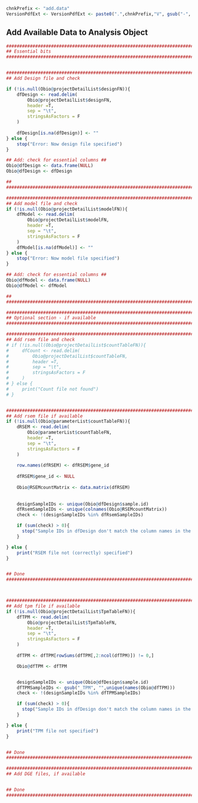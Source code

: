 <!-- Set PArameters Module -->
<!-- Set the chnkPrefix to make all chunks unique in the overall folder -->
```r
chnkPrefix <- "add.data"
VersionPdfExt <- VersionPdfExt <- paste0(".",chnkPrefix,"V", gsub("-", "", Sys.Date()), ".pdf")

```


## Add Available Data to Analysis Object

```r

###############################################################################
## Essential bits                                                            ##
###############################################################################


###############################################################################
## Add Design file and check                                                 ##

if (!is.null(Obio@projectDetailList$designFN)){
    dfDesign <- read.delim(
        Obio@projectDetailList$designFN, 
        header =T, 
        sep = "\t",
        stringsAsFactors = F
    )
    
    dfDesign[is.na(dfDesign)] <- ""
} else {
    stop("Error: Now design file specified")
}

## Add: check for essential columns ##
Obio@dfDesign <- data.frame(NULL)
Obio@dfDesign <- dfDesign

##                                                                           ##
###############################################################################

###############################################################################
## Add model file and check                                                 ##
if (!is.null(Obio@projectDetailList$modelFN)){
    dfModel <- read.delim(
        Obio@projectDetailList$modelFN, 
        header =T, 
        sep = "\t",
        stringsAsFactors = F
    )
    dfModel[is.na(dfModel)] <- ""
} else {
    stop("Error: Now model file specified")
}

## Add: check for essential columns ##
Obio@dfModel <- data.frame(NULL)
Obio@dfModel <- dfModel

##                                                                           ##
###############################################################################

###############################################################################
## Optional section - if available                                           ##
###############################################################################

###############################################################################
## Add rsem file and check                                                   ##
# if (!is.null(Obio@projectDetailList$countTableFN)){
#     dfCount <- read.delim(
#         Obio@projectDetailList$countTableFN, 
#         header =T, 
#         sep = "\t",
#         stringsAsFactors = F
#     )
# } else {
#     print("Count file not found")
# }


###############################################################################
## Add rsem file if available                                                 ##
if (!is.null(Obio@parameterList$countTableFN)){
    dRSEM <- read.delim(
        Obio@parameterList$countTableFN, 
        header =T, 
        sep = "\t",
        stringsAsFactors = F
    )
    
    row.names(dfRSEM) <- dfRSEM$gene_id
    
    dfRSEM$gene_id <- NULL
    
    Obio@RSEMcountMatrix <- data.matrix(dfRSEM)
    
    
    designSampleIDs <- unique(Obio@dfDesign$sample.id)
    dfRsemSampleIDs <- unique(colnames(Obio@RSEMcountMatrix))
    check <- !(designSampleIDs %in% dfRsemSampleIDs)

    if (sum(check) > 0){
      stop("Sample IDs in dfDesign don't match the column names in the count file")
    }

} else {
    print("RSEM file not (correctly) specified")
}


## Done                                                                      ##
###############################################################################



###############################################################################
## Add tpm file if available                                                 ##
if (!is.null(Obio@projectDetailList$TpmTableFN)){
    dfTPM <- read.delim(
        Obio@projectDetailList$TpmTableFN, 
        header =T, 
        sep = "\t",
        stringsAsFactors = F
    )
    
    dfTPM <- dfTPM[rowSums(dfTPM[,2:ncol(dfTPM)]) != 0,]

    Obio@dfTPM <- dfTPM


    designSampleIDs <- unique(Obio@dfDesign$sample.id)
    dfTPMSampleIDs <- gsub("_TPM", "",unique(names(Obio@dfTPM)))
    check <- !(designSampleIDs %in% dfTPMSampleIDs)

    if (sum(check) > 0){
      stop("Sample IDs in dfDesign don't match the column names in the count file")
    }

} else {
    print("TPM file not specified")
}


## Done                                                                      ##
###############################################################################

###############################################################################
## Add DGE files, if available                                               ##


## Done                                                                      ##
###############################################################################

```

